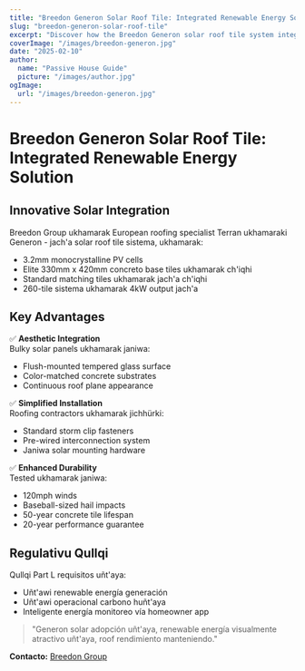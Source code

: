 ```yaml
---
title: "Breedon Generon Solar Roof Tile: Integrated Renewable Energy Solution"
slug: "breedon-generon-solar-roof-tile"
excerpt: "Discover how the Breedon Generon solar roof tile system integrates renewable energy generation with traditional roofing aesthetics."
coverImage: "/images/breedon-generon.jpg"
date: "2025-02-10"
author:
  name: "Passive House Guide"
  picture: "/images/author.jpg"
ogImage:
  url: "/images/breedon-generon.jpg"
---
```


# Breedon Generon Solar Roof Tile: Integrated Renewable Energy Solution

## Innovative Solar Integration

Breedon Group ukhamarak European roofing specialist Terran ukhamaraki Generon - jach'a solar roof tile sistema, ukhamarak:

- 3.2mm monocrystalline PV cells
- Elite 330mm x 420mm concreto base tiles ukhamarak ch'iqhi
- Standard matching tiles ukhamarak jach'a ch'iqhi
- 260-tile sistema ukhamarak 4kW output jach'a

## Key Advantages

✅ **Aesthetic Integration**  
Bulky solar panels ukhamarak janiwa:
- Flush-mounted tempered glass surface
- Color-matched concrete substrates
- Continuous roof plane appearance

✅ **Simplified Installation**  
Roofing contractors ukhamarak jichhürki:
- Standard storm clip fasteners
- Pre-wired interconnection system
- Janiwa solar mounting hardware

✅ **Enhanced Durability**  
Tested ukhamarak janiwa:
- 120mph winds
- Baseball-sized hail impacts
- 50-year concrete tile lifespan
- 20-year performance guarantee

## Regulativu Qullqi

Qullqi Part L requisitos uñt'aya:
- Uñt'awi renewable energía generación
- Uñt'awi operacional carbono huñt'aya
- Inteligente energía monitoreo vía homeowner app

> "Generon solar adopción uñt'aya, renewable energía visualmente atractivo uñt'aya, roof rendimiento manteniendo."  

**Contacto:** [Breedon Group](https://www.breedongroup.com)